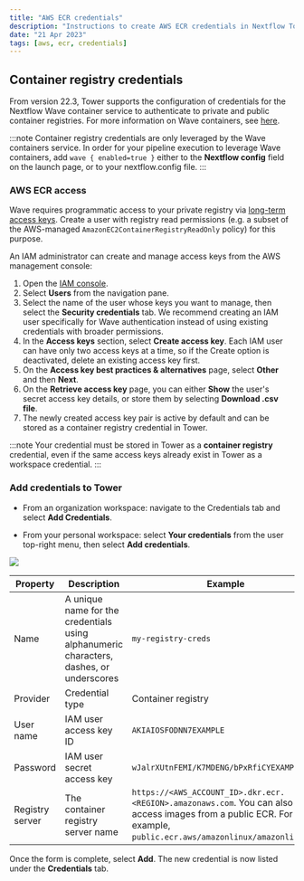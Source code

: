 ```yaml
---
title: "AWS ECR credentials"
description: "Instructions to create AWS ECR credentials in Nextflow Tower."
date: "21 Apr 2023"
tags: [aws, ecr, credentials]
---
```


## Container registry credentials

From version 22.3, Tower supports the configuration of credentials for the Nextflow Wave container service to authenticate to private and public container registries. For more information on Wave containers, see [here](https://www.nextflow.io/docs/latest/wave.html).

:::note
Container registry credentials are only leveraged by the Wave containers service. In order for your pipeline execution to leverage Wave containers, add `wave { enabled=true }` either to the **Nextflow config** field on the launch page, or to your nextflow.config file.
:::

### AWS ECR access

Wave requires programmatic access to your private registry via [long-term access keys](https://docs.aws.amazon.com/general/latest/gr/aws-sec-cred-types.html#create-long-term-access-keys). Create a user with registry read permissions (e.g. a subset of the AWS-managed `AmazonEC2ContainerRegistryReadOnly` policy) for this purpose.

An IAM administrator can create and manage access keys from the AWS management console:

1. Open the [IAM console](https://console.aws.amazon.com/iam/).
2. Select **Users** from the navigation pane.
3. Select the name of the user whose keys you want to manage, then select the **Security credentials** tab. We recommend creating an IAM user specifically for Wave authentication instead of using existing credentials with broader permissions.
4. In the **Access keys** section, select **Create access key**. Each IAM user can have only two access keys at a time, so if the Create option is deactivated, delete an existing access key first.
5. On the **Access key best practices & alternatives** page, select **Other** and then **Next**.
6. On the **Retrieve access key** page, you can either **Show** the user's secret access key details, or store them by selecting **Download .csv file**.
7. The newly created access key pair is active by default and can be stored as a container registry credential in Tower.

:::note
Your credential must be stored in Tower as a **container registry** credential, even if the same access keys already exist in Tower as a workspace credential.
:::

### Add credentials to Tower

- From an organization workspace: navigate to the Credentials tab and select **Add Credentials**.

- From your personal workspace: select **Your credentials** from the user top-right menu, then select **Add credentials**.

![](./_images/container_registry_credentials_blank.png)

| Property        | Description                                                                             | Example                                                   |
| --------------- | --------------------------------------------------------------------------------------- | --------------------------------------------------------- |
| Name            | A unique name for the credentials using alphanumeric characters, dashes, or underscores | `my-registry-creds`                                       |
| Provider        | Credential type                                                                         | Container registry                                        |
| User name       | IAM user access key ID                                                                  | `AKIAIOSFODNN7EXAMPLE`                                    |
| Password        | IAM user secret access key                                                              | `wJalrXUtnFEMI/K7MDENG/bPxRfiCYEXAMPLEKEY`                |
| Registry server | The container registry server name                                                      | `https://<AWS_ACCOUNT_ID>.dkr.ecr.<REGION>.amazonaws.com`. You can also access images from a public ECR. For example, `public.ecr.aws/amazonlinux/amazonlinux:2`. |

Once the form is complete, select **Add**. The new credential is now listed under the **Credentials** tab.
